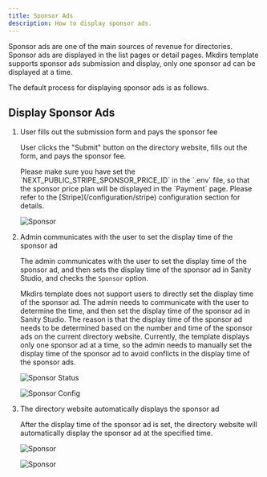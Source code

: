 ```yaml
---
title: Sponsor Ads
description: How to display sponsor ads.
---
```



Sponsor ads are one of the main sources of revenue for directories. Sponsor ads are displayed in the list pages or detail pages. Mkdirs template supports sponsor ads submission and display, only one sponsor ad can be displayed at a time. 

The default process for displaying sponsor ads is as follows.

## Display Sponsor Ads

<Steps>

1. User fills out the submission form and pays the sponsor fee

    User clicks the "Submit" button on the directory website, fills out the form, and pays the sponsor fee.

    <Aside type='caution'>
        Please make sure you have set the `NEXT_PUBLIC_STRIPE_SPONSOR_PRICE_ID` in the `.env` file, so that the sponsor price plan will be displayed in the `Payment` page. Please refer to the [Stripe](/configuration/stripe) configuration section for details.
    </Aside>

    ![Sponsor](../../../assets/images/guide-payment-sponsor.png)

2. Admin communicates with the user to set the display time of the sponsor ad

    The admin communicates with the user to set the display time of the sponsor ad, and then sets the display time of the sponsor ad in Sanity Studio, and checks the `Sponsor` option.

    <Aside type='caution'>
        Mkdirs template does not support users to directly set the display time of the sponsor ad. The admin needs to communicate with the user to determine the time, and then set the display time of the sponsor ad in Sanity Studio. The reason is that the display time of the sponsor ad needs to be determined based on the number and time of the sponsor ads on the current directory website. Currently, the template displays only one sponsor ad at a time, so the admin needs to manually set the display time of the sponsor ad to avoid conflicts in the display time of the sponsor ads.
    </Aside>

    ![Sponsor Status](../../../assets/images/guide-sponsor-status.png)

    ![Sponsor Config](../../../assets/images/guide-sponsor-config.png)

3. The directory website automatically displays the sponsor ad

    After the display time of the sponsor ad is set, the directory website will automatically display the sponsor ad at the specified time.

    ![Sponsor](../../../assets/images/guide-ad-sponsor.png)

    ![Sponsor](../../../assets/images/guide-ad-sponsor-2.png)

</Steps>

